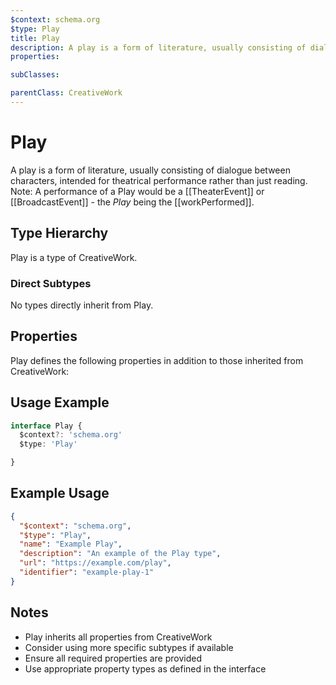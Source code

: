 ```yaml
---
$context: schema.org
$type: Play
title: Play
description: A play is a form of literature, usually consisting of dialogue between characters, intended for theatrical performance rather than just reading. Note: A performance of a Play would be a [[TheaterEvent]] or [[BroadcastEvent]] - the *Play* being the [[workPerformed]].
properties:

subClasses:

parentClass: CreativeWork
---
```


# Play

A play is a form of literature, usually consisting of dialogue between characters, intended for theatrical performance rather than just reading. Note: A performance of a Play would be a [[TheaterEvent]] or [[BroadcastEvent]] - the *Play* being the [[workPerformed]].

## Type Hierarchy

Play is a type of CreativeWork.

### Direct Subtypes

No types directly inherit from Play.

## Properties

Play defines the following properties in addition to those inherited from CreativeWork:



## Usage Example

```typescript
interface Play {
  $context?: 'schema.org'
  $type: 'Play'

}
```

## Example Usage

```json
{
  "$context": "schema.org",
  "$type": "Play",
  "name": "Example Play",
  "description": "An example of the Play type",
  "url": "https://example.com/play",
  "identifier": "example-play-1"
}
```

## Notes

- Play inherits all properties from CreativeWork
- Consider using more specific subtypes if available
- Ensure all required properties are provided
- Use appropriate property types as defined in the interface
